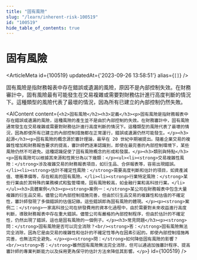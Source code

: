 ```yaml
---
title: "固有風險"
slug: "/learn/inherent-risk-100519"
id: "100519"
hide_table_of_contents: true
---
```



# 固有風險

<ArticleMeta id={100519} updatedAt={'2023-09-26 13:58:51'} alias={`[]`} />
<div className='border-solid border-b border-t-0 my-4 border-[var(--ifm-color-gray-300)]' />

固有風險是指財務報表中存在錯誤或遺漏的風險，原因不是內部控制失效。在財務審計中，固有風險最有可能發生在交易複雜或需要對財務估計進行高度判斷的情況下。這種類型的風險代表了最壞的情況，因為所有已建立的內部控制仍然失敗。

<AIContent content={`<h2>固有風險</h2><h3>定義</h3><p>固有風險是指財務報表中存在錯誤或遺漏的風險，這種風險的產生並不是由於內部控制的失效。在財務審計中，固有風險通常發生在交易複雜或需要對財務估計進行高度判斷的情況下。這種類型的風險代表了最壞的情況，因為即使所有已建立的內部控制措施都在正常運行，錯誤或遺漏仍然可能發生。</p><h3>起源</h3><p>固有風險的概念源於審計理論，最早在 20 世紀中期被提出。隨着企業交易的複雜性增加和財務報告要求的提高，審計師們逐漸認識到，即使在最完善的內部控制環境下，某些風險仍然不可避免。這種認識促使了固有風險概念的形成和發展。</p><h3>類別與特點</h3><p>固有風險可以根據其來源和性質分為以下幾類：</p><ul><li><strong>交易複雜性風險：</strong>涉及複雜交易的財務報表項目，如衍生品、合併報表等，容易出現錯誤。</li><li><strong>估計不確定性風險：</strong>需要高度判斷和估計的項目，如資產減值、壞賬準備等，存在較高的固有風險。</li><li><strong>行業特定風險：</strong>某些行業由於其特殊的業務模式和監管環境，固有風險較高，如金融行業和高科技行業。</li></ul><h3>具體案例</h3><p><strong>案例一：</strong>某公司在財務報表中包含大量複雜的衍生品交易。儘管公司內部控制措施完善，但由於衍生品交易的複雜性和估值的不確定性，審計師發現了多個錯誤的估值記錄。這些錯誤即為固有風險的體現。</p><p><strong>案例二：</strong>一家高科技公司在研發費用的資本化過程中，由於需要對未來收益進行高度判斷，導致財務報表中存在重大錯誤。儘管公司有嚴格的內部控制程序，但由於估計的不確定性，仍然出現了錯誤，這也是固有風險的一個例子。</p><h3>常見問題</h3><p><strong>問：</strong>固有風險是否可以完全消除？<br/><strong>答：</strong>固有風險無法完全消除，因為它是由交易的複雜性和估計的不確定性等內在因素引起的。即使內部控制措施再完善，也無法完全避免。</p><p><strong>問：</strong>如何降低固有風險的影響？<br/><strong>答：</strong>雖然固有風險無法完全消除，但可以通過加強審計程序、提高審計師的專業判斷能力以及採用更為保守的估計方法來降低其影響。</p>`} id={100519} />
